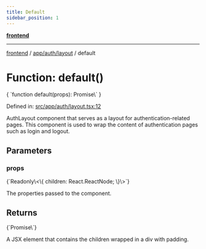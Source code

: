 ```yaml
---
title: Default
sidebar_position: 1
---
```



[**frontend**](../../../..)

***

[frontend](../../../..) / [app/auth/layout](..) / default

# Function: default()

<CodeBlock language="ts">
{ `function default(props): Promise\<Element\>` }
</CodeBlock>

Defined in: [src/app/auth/layout.tsx:12](https://github.com/svsticky/CommitteeClash/blob/8a31d8fc8422df670b3b4cb3b5fd558ecdeabb90/frontend/src/app/auth/layout.tsx#L12)

AuthLayout component that serves as a layout for authentication-related pages.
This component is used to wrap the content of authentication pages
such as login and logout.

## Parameters

### props
<CodeBlock language="ts">
{`Readonly\<\{ children: React.ReactNode; \}\>`}
</CodeBlock>

The properties passed to the component.

## Returns
<CodeBlock language="ts">
{`Promise\<Element\>`}
</CodeBlock>

A JSX element that contains the children wrapped in a div with padding.
